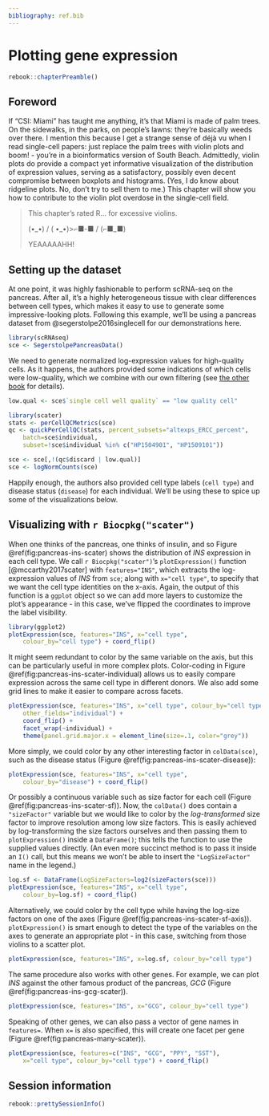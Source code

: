 ```yaml
---
bibliography: ref.bib
---
```


# Plotting gene expression 

```r
rebook::chapterPreamble()
```

## Foreword 

If "CSI: Miami" has taught me anything, it's that Miami is made of palm trees.
On the sidewalks, in the parks, on people's lawns: they're basically weeds over there.
I mention this because I get a strange sense of déjà vu when I read single-cell papers:
just replace the palm trees with violin plots and boom! - you're in a bioinformatics version of South Beach.
Admittedly, violin plots do provide a compact yet informative visualization of the distribution of expression values, 
serving as a satisfactory, possibly even decent compromise between boxplots and histograms.
(Yes, I do know about ridgeline plots.
No, don't try to sell them to me.)
This chapter will show you how to contribute to the violin plot overdose in the single-cell field.

> This chapter's rated R... for excessive violins. 
>
> (•\_•) / ( •\_•)>⌐■-■ / (⌐■\_■)
>
> YEAAAAAHH!

## Setting up the dataset

At one point, it was highly fashionable to perform scRNA-seq on the pancreas.
After all, it's a highly heterogeneous tissue with clear differences between cell types, which makes it easy to use to generate some impressive-looking plots.
Following this example, we'll be using a pancreas dataset from @segerstolpe2016singlecell for our demonstrations here.

```r
library(scRNAseq)
sce <- SegerstolpePancreasData()
```

We need to generate normalized log-expression values for high-quality cells.
As it happens, the authors provided some indications of which cells were low-quality, which we combine with our own filtering (see [the other book](http://bioconductor.org/books/devel/OSCA/segerstolpe-human-pancreas-smart-seq2.html) for details).

```r
low.qual <- sce$`single cell well quality` == "low quality cell"

library(scater)
stats <- perCellQCMetrics(sce)
qc <- quickPerCellQC(stats, percent_subsets="altexps_ERCC_percent",
    batch=sce$individual,
    subset=!sce$individual %in% c("HP1504901", "HP1509101"))

sce <- sce[,!(qc$discard | low.qual)]
sce <- logNormCounts(sce)
```

Happily enough, the authors also provided cell type labels (`cell type`) and disease status (`disease`) for each individual.
We'll be using these to spice up some of the visualizations below.

## Visualizing with `r Biocpkg("scater")`

When one thinks of the pancreas, one thinks of insulin, and so Figure \@ref(fig:pancreas-ins-scater) shows the distribution of _INS_ expression in each cell type.
We call `r Biocpkg("scater")`'s `plotExpression()` function [@mccarthy2017scater] with `features="INS"`, which extracts the log-expression values of _INS_ from `sce`; along with `x="cell type"`, to specify that we want the cell type identities on the x-axis.
Again, the output of this function is a `ggplot` object so we can add more layers to customize the plot's appearance - in this case, we've flipped the coordinates to improve the label visibility.

```r
library(ggplot2)
plotExpression(sce, features="INS", x="cell type", 
    colour_by="cell type") + coord_flip()
```

It might seem redundant to color by the same variable on the axis, but this can be particularly useful in more complex plots.
Color-coding in Figure \@ref(fig:pancreas-ins-scater-individual) allows us to easily compare expression across the same cell type in different donors.
We also add some grid lines to make it easier to compare across facets. 

```r
plotExpression(sce, features="INS", x="cell type", colour_by="cell type",
    other_fields="individual") + 
    coord_flip() + 
    facet_wrap(~individual) +
    theme(panel.grid.major.x = element_line(size=.1, color="grey"))
```

More simply, we could color by any other interesting factor in `colData(sce)`, such as the disease status (Figure \@ref(fig:pancreas-ins-scater-disease)):

```r
plotExpression(sce, features="INS", x="cell type", 
    colour_by="disease") + coord_flip()
```

Or possibly a continuous variable such as size factor for each cell (Figure \@ref(fig:pancreas-ins-scater-sf)).
Now, the `colData()` does contain a `"sizeFactor"` variable but we would like to color by the _log-transformed_ size factor to improve resolution among low size factors.
This is easily achieved by log-transforming the size factors ourselves and then passing them to `plotExpression()` inside a `DataFrame()`; this tells the function to use the supplied values directly.
(An even more succinct method is to pass it inside an `I()` call, but this means we won't be able to insert the `"LogSizeFactor"` name in the legend.)

```r
log.sf <- DataFrame(LogSizeFactors=log2(sizeFactors(sce)))
plotExpression(sce, features="INS", x="cell type", 
    colour_by=log.sf) + coord_flip()
```

Alternatively, we could color by the cell type while having the log-size factors on one of the axes (Figure \@ref(fig:pancreas-ins-scater-sf-axis)).
`plotExpression()` is smart enough to detect the type of the variables on the axes to generate an appropriate plot - in this case, switching from those violins to a scatter plot.

```r
plotExpression(sce, features="INS", x=log.sf, colour_by="cell type") 
```

The same procedure also works with other genes.
For example, we can plot _INS_ against the other famous product of the pancreas, _GCG_ (Figure \@ref(fig:pancreas-ins-gcg-scater)).

```r
plotExpression(sce, features="INS", x="GCG", colour_by="cell type") 
```

Speaking of other genes, we can also pass a vector of gene names in `features=`.
When `x=` is also specified, this will create one facet per gene (Figure \@ref(fig:pancreas-many-scater)).

```r
plotExpression(sce, features=c("INS", "GCG", "PPY", "SST"), 
    x="cell type", colour_by="cell type") + coord_flip()
```

## Session information {-}

```r
rebook::prettySessionInfo()
```

